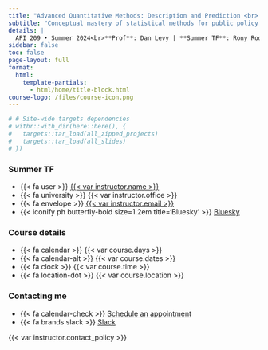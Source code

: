 ```yaml
---
title: "Advanced Quantitative Methods: Description and Prediction <br> Summer Math Camp"
subtitle: "Conceptual mastery of statistical methods for public policy, focusing on application rather than mechanics"
details: |
  API 209 • Summer 2024<br>**Prof**: Dan Levy | **Summer TF**: Rony Rodriguez<br>Harvard University
sidebar: false
toc: false
page-layout: full
format:
  html:
    template-partials:
      - html/home/title-block.html
course-logo: /files/course-icon.png
---
```


```r
# # Site-wide targets dependencies
# withr::with_dir(here::here(), {
#   targets::tar_load(all_zipped_projects)
#   targets::tar_load(all_slides)
# })
```

::: {.home}

:::: {.grid .course-details}

::: {.g-col-12 .g-col-sm-6 .g-col-md-4}

### Summer TF

- [{{< fa user >}}]{.fa-li} [{{< var instructor.name >}}]({{< var instructor.url >}})
- [{{< fa university >}}]{.fa-li} {{< var instructor.office >}}
- [{{< fa envelope >}}]{.fa-li} <a href='mailto:{{< var instructor.email >}}'>{{< var instructor.email >}}</a>
- [{{< iconify ph butterfly-bold size=1.2em title='Bluesky' >}}]{.fa-li} [Bluesky]({{< var instructor.bluesky >}})
:::

::: {.g-col-12 .g-col-sm-6 .g-col-md-4}
### Course details

- [{{< fa calendar >}}]{.fa-li} {{< var course.days >}}
- [{{< fa calendar-alt >}}]{.fa-li} {{< var course.dates >}}
- [{{< fa clock >}}]{.fa-li} {{< var course.time >}}
- [{{< fa location-dot >}}]{.fa-li} {{< var course.location >}}
:::

::: {.g-col-12 .g-col-md-4 .contact-policy}
### Contacting me

- [{{< fa calendar-check >}}]{.fa-li} [Schedule an appointment]({{< var instructor.appointment_url >}})
- [{{< fa brands slack >}}]{.fa-li} [Slack]({{< var course.slack >}})

{{< var instructor.contact_policy >}}
:::

::::

:::
